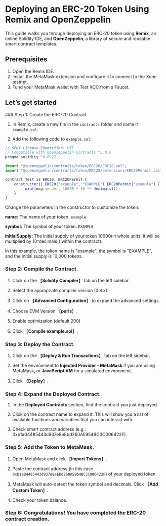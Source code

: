
# Deploying an ERC-20 Token Using Remix and OpenZeppelin

This guide walks you through deploying an ERC-20 token using **Remix**, an online Solidity IDE, and **OpenZeppelin**, a library of secure and reusable smart contract templates. 

## Prerequisites

1. Open the <Link className='text-primaryHue' isExternal showAnchorIcon href="https://remix.ethereum.org">Remix IDE</Link>.
2. Install the <Link className='text-primaryHue' isExternal showAnchorIcon href="https://metamask.io/">MetaMask</Link> extension and configure it to connect to the Xone testnet.
3. Fund your MetaMask wallet with Test XOC from a <Link className='text-primaryHue' isExternal showAnchorIcon href="https://faucet.xone.org">Faucet</Link>.

## Let’s get started

<Steps>
### Step 1: Create the ERC-20 Contract.

1. In Remix, create a new file in the `contracts` folder and name it `example.sol`.

2. Add the following code to `example.sol`:

``` js showLineNumbers copy filename="example.sol"
// SPDX-License-Identifier: MIT
// Compatible with OpenZeppelin Contracts ^5.0.0
pragma solidity ^0.8.22;

import "@openzeppelin/contracts/token/ERC20/ERC20.sol";
import "@openzeppelin/contracts/token/ERC20/extensions/ERC20Permit.sol";

contract Test is ERC20, ERC20Permit {
    constructor() ERC20("example", "EXAMPLE") ERC20Permit("example") {
        _mint(msg.sender, 10000 * 10 ** decimals());
    }
}

```
<ImageViewer src="/images/Create ERC-20.png" alt="Create ERC-20" />

<Callout type="info" emoji="ℹ️">
   Change the parameters in the constructor to customize the token:

   **name:** The name of your token. `example`

   **symbol:** The symbol of your token. `EXAMPLE`

   **initialSupply:** The initial supply of your token 10000(in whole units, it will be multiplied by 10^decimals() within the contract).

   In this example, the token name is "example", the symbol is "EXAMPLE", and the initial supply is 10,000 tokens.
</Callout>

### Step 2: Compile the Contract.

1. Click on the 【**Solidity Compiler**】 tab on the left sidebar.

2. Select the appropriate compiler version (0.8.x).

3. Click on 【**Advanced Configuration**】 to expand the advanced settings.

4. Choose EVM Version 【**paris**】.

5. Enable optimization (default 200)

6. Click 【**Compile example.sol**】.

<ImageViewer src="/images/Create ERC-20_1.png" alt="Create ERC-20_1" />

### Step 3: Deploy the Contract.

1. Click on the 【**Deploy & Run Transactions**】 tab on the left sidebar.

2. Set the environment to **Injected Provider - MetaMask** if you are using MetaMask, or **JavaScript VM** for a simulated environment.

3. Click 【**Deploy**】.

<ImageViewer src="/images/Create ERC-20_2.png" alt="Create ERC-20_2" />

### Step 4: Expand the Deployed Contract.

1. In the **Deployed Contracts** section, find the contract you just deployed.

2. Click on the contract name to expand it. This will show you a list of available functions and variables that you can interact with.

3. Check smart contract address (e.g.: <Link className='text-primaryHue' isExternal showAnchorIcon href="https://testnet.xonescan.com/token/0xb1a04485443d937e8eEbd260AE954BC3C006422F">0xb1a04485443d937e8eEbd260AE954BC3C006422F</Link>).

<ImageViewer src="/images/Create ERC-20_3.png" alt="Create ERC-20_3" />

### Step 5: Add the Token to MetaMask.

1. Open MetaMask and click 【**Import Tokens**】.

2. Paste the contract address (in this case `0xb1a04485443d937e8eEbd260AE954BC3C006422F`) of your deployed token.

3. MetaMask will auto-detect the token symbol and decimals. Click 【**Add Custom Token**】.

4. Check your token balance.

<ImageViewer src="/images/Create ERC-20_4.png" alt="Create ERC-20_4" />

### Step 6: Congratulations! You have completed the ERC-20 contract creation.

</Steps>